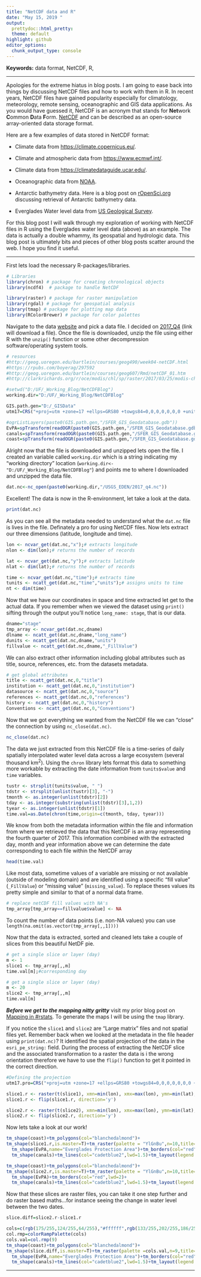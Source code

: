 ```yaml
---
title: "NetCDF data and R"
date: "May 15, 2019 "
output: 
  prettydoc::html_pretty:
  theme: default
highlight: github
editor_options: 
  chunk_output_type: console
---
```

  
  __Keywords:__ data format, NetCDF, R,

***

Apologies for the extreme hiatus in blog posts. I am going to ease back into things by discussing NetCDF files and how to work with them in R. In recent years, NetCDF files have gained popularity especially for climatology, meteorology, remote sensing, oceanographic and GIS data applications. As you would have guessed it, NetCDF is an acronym that stands for **Net**work **C**ommon **D**ata **F**orm. [NetCDF](https://www.unidata.ucar.edu/publications/factsheets/current/factsheet_netcdf.pdf){target="_blank"} and can be described as an open-source array-oriented data storage format.

Here are a few examples of data stored in NetCDF format:

- Climate data from [https://climate.copernicus.eu/](https://cds.climate.copernicus.eu/cdsapp#!/search?type=dataset){target="_blank"}.

- Climate and atmospheric data from [https://www.ecmwf.int/](https://www.ecmwf.int/en/forecasts/datasets){target="_blank"}.

- Climate data from [https://climatedataguide.ucar.edu/](https://climatedataguide.ucar.edu/climate-data){target="_blank"}.

- Oceanographic data from [NOAA](https://data.nodc.noaa.gov/cgi-bin/iso?id=gov.noaa.nodc:NCEI-WOD){target="_blank"}.

- Antarctic bathymetry data. Here is a blog post on [rOpenSci.org](https://ropensci.org/blog/2018/11/13/antarctic/){target="_blank"} discussing retrieval of Antarctic bathymetry data.

- Everglades Water level data from [US Geological Survey](https://sofia.usgs.gov/eden/models/watersurfacemod_download.php#netcdf){target="blank"}.


For this blog post I will walk through my exploration of working with NetCDF files in R using the Everglades water level data (above) as an example. The data is actually a double whammy, its geospatial and hydrologic data. This blog post is ultimately bits and pieces of other blog posts scatter around the web. I hope you find it useful. 

***

First lets load the necessary R-packages/libraries. 
```r
# Libraries
library(chron) # package for creating chronological objects
library(ncdf4)  # package to handle NetCDF

library(raster) # package for raster manipulation
library(rgdal) # package for geospatial analysis
library(tmap) # package for plotting map data
library(RColorBrewer) # package for color palettes
```

Navigate to the data [website](https://sofia.usgs.gov/eden/models/watersurfacemod_download.php#netcdf){target="_blank"} and pick a data file. I decided on [2017_Q4](https://sofia.usgs.gov/eden/data/netcdf/v2/2017_q4_v2prov.zip){target="_blank"} (link will download a file). Once the file is downloaded, unzip the file using either R with the `unzip()` function or some other decompression software/operating system tools. 

```r
# resources
#http://geog.uoregon.edu/bartlein/courses/geog490/week04-netCDF.html
#https://rpubs.com/boyerag/297592
#http://geog.uoregon.edu/bartlein/courses/geog607/Rmd/netCDF_01.htm
#http://clarkrichards.org/r/oce/modis/chl/sp/raster/2017/03/25/modis-chl-data/

#setwd("D:/UF/_Working_Blog/NetCDFBlog")
working.dir="D:/UF/_Working_Blog/NetCDFBlog"

GIS.path.gen="D:/_GISData"
utm17=CRS("+proj=utm +zone=17 +ellps=GRS80 +towgs84=0,0,0,0,0,0,0 +units=m +no_defs")

#ogrListLayers(paste0(GIS.path.gen,"/SFER_GIS_Geodatabase.gdb"))
EvPA=spTransform(readOGR(paste0(GIS.path.gen,"/SFER_GIS_Geodatabase.gdb"),"EPA_Boundary"),utm17)
canals=spTransform(readOGR(paste0(GIS.path.gen,"/SFER_GIS_Geodatabase.gdb"),"SFWMD_Canals"),utm17)
coast=spTransform(readOGR(paste0(GIS.path.gen,"/SFER_GIS_Geodatabase.gdb"),"SFWMD_Shoreline"),utm17)
```

Alright now that the file is downloaded and unzipped lets open the file. I created an variable called `working.dir` which is a string indicating my "working directory" location (`working.dir<-"D:/UF/_Working_Blog/NetCDFBlog"`) and points me to where I downloaded and unzipped the data file.

```r
dat.nc<-nc_open(paste0(working.dir,"/USGS_EDEN/2017_q4.nc"))
```

Excellent! The data is now in the R-environment, let take a look at the data.

```r
print(dat.nc)
```

As you can see all the metadata needed to understand what the `dat.nc` file is lives in the file. Definately a pro for using NetCDF files. Now lets extract our three dimensions (latitude, longitude and time).

```r
lon <- ncvar_get(dat.nc,"x");# extracts longitude
nlon <- dim(lon);# returns the number of records

lat <- ncvar_get(dat.nc,"y");# extracts latitude
nlat <- dim(lat);# returns the number of records

time <- ncvar_get(dat.nc,"time");# extracts time
tunits <- ncatt_get(dat.nc,"time","units");# assigns units to time
nt <- dim(time)
```

Now that we have our coordinates in space and time extracted let get to the actual data. If you remember when we viewed the dataset using `print()` sifting through the output you'll notice `long_name: stage`, that is our data.

```r
dname="stage"
tmp_array <- ncvar_get(dat.nc,dname)
dlname <- ncatt_get(dat.nc,dname,"long_name")
dunits <- ncatt_get(dat.nc,dname,"units")
fillvalue <- ncatt_get(dat.nc,dname,"_FillValue")
```

We can also extract other information including global attributes such as title, source, references, etc. from the datasets metadata. 

```r
# get global attributes
title <- ncatt_get(dat.nc,0,"title")
institution <- ncatt_get(dat.nc,0,"institution")
datasource <- ncatt_get(dat.nc,0,"source")
references <- ncatt_get(dat.nc,0,"references")
history <- ncatt_get(dat.nc,0,"history")
Conventions <- ncatt_get(dat.nc,0,"Conventions")
```

Now that we got everything we wanted from the NetCDF file we can "close" the connection by using `nc_close(dat.nc)`. 

```r
nc_close(dat.nc)
```

The data we just extracted from this NetCDF file is a time-series of daily spatially interpolated water level data across a large ecosystem (several thousand km^2^). Using the `chron` library lets format this data to something more workable by extracting the date information from `tunits$value` and `time` variables.  

```r
tustr <- strsplit(tunits$value, " ")
tdstr <- strsplit(unlist(tustr)[3], "-")
tmonth <- as.integer(unlist(tdstr)[2])
tday <- as.integer(substring(unlist(tdstr)[3],1,2))
tyear <- as.integer(unlist(tdstr)[1])
time.val=as.Date(chron(time,origin=c(tmonth, tday, tyear)))
```

We know from both the metadata information within the file and information from where we retrieved the data that this NetCDF is an array representing the fourth quarter of 2017. This information combined with the extracted day, month and year information above we can determine the date corresponding to each file within the NetCDF array

```r
head(time.val)
```

Like most data, sometime values of a variable are missing or not available (outside of modeling domain) and are identified using a specific "fill value" (`_FillValue`) or "missing value" (`missing_value`). To replace theses values its pretty simple and similar to that of a normal data frame. 

```r
# replace netCDF fill values with NA's
tmp_array[tmp_array==fillvalue$value] <- NA
```

To count the number of data points (i.e. non-NA values) you can use `length(na.omit(as.vector(tmp_array[,,1])))`

Now that the data is extracted, sorted and cleaned lets take a couple of slices from this beautiful NetDF pie.

```r
# get a single slice or layer (day)
m <- 1
slice1 <- tmp_array[,,m]
time.val[m];#corresponding day
```

```r
# get a single slice or layer (day)
m <- 20
slice2 <- tmp_array[,,m]
time.val[m]
```

***Before we get to the mapping nitty gritty*** visit my prior blog post on [Mapping in #rstats](https://swampthingecology.org/blog/mapping-in-rstats/){target="_blank"}. To generate the maps I will be using the `tmap` library.


If you notice the `slice1` and `slice2` are "Large matrix" files and not spatial files yet. Remember back when we looked at the metadata in the file header using `print(dat.nc)`? It identified the spatial projection of the data in the `esri_pe_string:` field. During the process of extracting the  NetCDF slice and the associated transformation to a raster the data is i the wrong orientation therefore we have to use the `flip()` function to get it pointed in the correct direction.

```r
#Defining the projection
utm17.pro=CRS("+proj=utm +zone=17 +ellps=GRS80 +towgs84=0,0,0,0,0,0,0 +units=m +no_defs")

slice1.r <- raster(t(slice1), xmn=min(lon), xmx=max(lon), ymn=min(lat), ymx=max(lat),crs=utm17.pro)
slice1.r <- flip(slice1.r, direction='y')

slice2.r <- raster(t(slice2), xmn=min(lon), xmx=max(lon), ymn=min(lat), ymx=max(lat),crs=utm17.pro)
slice2.r <- flip(slice2.r, direction='y')
```

Now lets take a look at our work!

```r
tm_shape(coast)+tm_polygons(col="blanchedalmond")+
tm_shape(slice1.r,is.master=T)+tm_raster(palette = "YlGnBu",n=10,title="Stage Elevation (cm, NGVD88)\n for 10/01/2017 ")+
  tm_shape(EvPA,name="Everglades Protection Area")+tm_borders(col="red",lwd=2)+
  tm_shape(canals)+tm_lines(col="cadetblue2",lwd=1.5)+tm_layout(legend.outside = T)

tm_shape(coast)+tm_polygons(col="blanchedalmond")+
tm_shape(slice2.r,is.master=T)+tm_raster(palette = "YlGnBu",n=10,title="Stage Elevation (cm, NGVD88)\n for 10/20/2017 ")+
  tm_shape(EvPA)+tm_borders(col="red",lwd=2)+
  tm_shape(canals)+tm_lines(col="cadetblue2",lwd=1.5)+tm_layout(legend.outside = T)
```

Now that these slices are raster files, you can take it one step further and do raster based maths...for instance seeing the change in water level between the two dates.

```r
slice.diff=slice2.r-slice1.r
```

```r
cols=c(rgb(175/255,124/255,64/255),"#ffffff",rgb(133/255,202/255,186/255))
col.rmp=colorRampPalette(cols)
cols.val=col.rmp(9)
tm_shape(coast)+tm_polygons(col="blanchedalmond")+
tm_shape(slice.diff,is.master=T)+tm_raster(palette =cols.val,n=9,title="Stage Difference between\n 10/20/2017 and 10/01/2017 (cm)",midpoint=0,style="fixed",breaks=c(-40,-30,-20,-10,0,0,20,40,60,80))+
  tm_shape(EvPA,name="Everglades Protection Area")+tm_borders(col="red",lwd=2)+
  tm_shape(canals)+tm_lines(col="cadetblue2",lwd=1.5)+tm_layout(legend.outside = T)
```

***